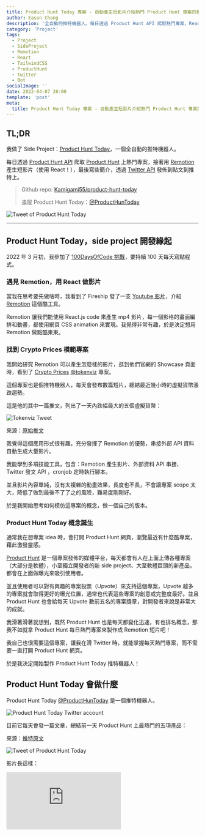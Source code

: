 ```yaml
---
title: Product Hunt Today 專案 - 自動產生短影片介紹熱門 Product Hunt 專案的推特機器人
author: Eason Chang
description: '全自動的推特機器人。每日透過 Product Hunt API 爬取熱門專案、React.js Remotion 產生短影片，Twitter API 發佈到貼文到推特上。'
category: 'Project'
tags:
  - Project
  - SideProject
  - Remotion
  - React
  - TailwindCSS
  - ProductHunt
  - Twitter
  - Bot
socialImage: ''
date: 2022-04-07 20:00
template: 'post'
meta:
  title: Product Hunt Today 專案 - 自動產生短影片介紹熱門 Product Hunt 專案的推特機器人
---
```


## TL;DR

我做了 Side Project：[Product Hunt Today](https://twitter.com/ProductHunToday)，一個全自動的推特機器人。

每日透過 [Product Hunt API](<(https://api.producthunt.com/v2/docs)>) 爬取 [Product Hunt](https://www.producthunt.com/) 上熱門專案，接著用 [Remotion](https://www.remotion.dev/) 產生短影片（使用 React！），最後寫些簡介，透過 [Twitter API](https://developer.twitter.com/en/docs/twitter-api) 發佈到貼文到推特上。

> Github repo: [Kamigami55/product-hunt-today](https://github.com/Kamigami55/product-hunt-today)
>
> 追蹤 Product Hunt Today：[@ProductHunToday](https://twitter.com/ProductHunToday)

![Tweet of Product Hunt Today](/images/product-hunt-today/product-hunt-today-tweet.jpg)

---

## Product Hunt Today，side project 開發緣起

2022 年 3 月初，我參加了 [100DaysOfCode 挑戰](https://www.100daysofcode.com/)，要持續 100 天每天寫點程式。

### 遇見 Remotion，用 React 做影片

當我在思考要先做啥時，我看到了 Fireship 發了一支 [Youtube 影片](https://youtu.be/deg8bOoziaE)，介紹 [Remotion](https://www.remotion.dev/) 這個酷工具。

Remotion 讓我們能使用 React.js code 來產生 mp4 影片，每一個影格的畫面編排和動畫，都使用網頁 CSS animation 來實現。我覺得非常有趣，於是決定想用 Remotion 做點酷東東。

### 找到 Crypto Prices 模範專案

我開始研究 Remotion 可以產生怎麼樣的影片，逛到他們官網的 Showcase 頁面時，看到了 [Crypto Prices](https://www.remotion.dev/showcase#fAhMmqHE5fQg9V7H2CwNj4buFC6JhLDfgaMI9OBpYhw) [@tokenviz](https://twitter.com/tokenviz) 專案。

這個專案也是個推特機器人，每天會發布數篇短片，總結最近幾小時的虛擬貨幣漲跌趨勢。

這是他的其中一篇推文，列出了一天內跌幅最大的五個虛擬貨幣：

![Tokenviz Tweet](/images/product-hunt-today/tokenviz-tweet.jpg)

來源：[原始推文](https://twitter.com/tokenviz/status/1512021029220384770)

我覺得這個應用形式很有趣，充分發揮了 Remotion 的優勢，串接外部 API 資料自動生成大量影片。

我能學到多項技能工具，包含：Remotion 產生影片、外部資料 API 串接、Twitter 發文 API ，cronjob 定時執行腳本。

並且影片內容單純，沒有太複雜的動畫效果，長度也不長，不會讓專案 scope 太大，降低了做到最後不了了之的風險，難易度剛剛好。

於是我開始思考如何模仿這專案的概念，做一個自己的版本。

### Product Hunt Today 概念誕生

通常我在想專案 idea 時，會打開 Product Hunt 網頁，瀏覽最近有什麼酷專案，藉此激發靈感。

[Product Hunt](https://www.producthunt.com/) 是一個專案發佈的媒體平台，每天都會有人在上面上傳各種專案（大部分是軟體），小至獨立開發者的新 side project、大至軟體巨頭的新產品，都會在上面做曝光來吸引使用者。

並且使用者可以對有興趣的專案投票（Upvote）來支持這個專案，Upvote 越多的專案就會取得更好的曝光位置，通常也代表這些專案的創意或完整度最好。並且 Product Hunt 也會給每天 Upvote 數前五名的專案獎章，對開發者來說是非常大的成就。

我滑著滑著就想到，既然 Product Hunt 也是每天都變化迅速，有也排名概念，那我不如就拿 Product Hunt 每日熱門專案來製作成 Remotion 短片吧！

我自己也很需要這個專案，讓我在滑 Twitter 時，就能掌握每天熱門專案，而不需要一直打開 Product Hunt 網頁。

於是我決定開始製作 Product Hunt Today 推特機器人！

## Product Hunt Today 會做什麼

Product Hunt Today [@ProductHunToday](https://twitter.com/ProductHunToday) 是一個推特機器人。

![Product Hunt Today Twitter account](/images/product-hunt-today/product-hunt-today-twitter-account.jpg)

目前它每天會發一篇文章，總結前一天 Product Hunt 上最熱門的五項產品：

來源：[推特原文](https://twitter.com/ProductHunToday/status/1506186218714849287)

![Tweet of Product Hunt Today](/images/product-hunt-today/product-hunt-today-tweet.jpg)

影片長這樣：

<div style={{ padding: '75% 0 0 0', position: 'relative' }}>
  <iframe
    src="https://player.vimeo.com/video/696961349?h=9959e30b92&badge=0&autopause=0&player_id=0&app_id=58479"
    frameBorder={0}
    allow="autoplay; fullscreen; picture-in-picture"
    allowFullScreen=""
    style={{
      position: 'absolute',
      top: 0,
      left: 0,
      width: '100%',
      height: '100%',
    }}
    title="Product Hunt Today video"
  />
</div>

並且討論串裡會包含五項產品的網址，及更完整的描述：

![Thread of Product Hunt Today](/images/product-hunt-today/product-hunt-today-thread.jpg)

從 2022 年 3 月 20 日開始持續全自動化推文，讓你輕鬆掌握每天熱門專案。

> Product Hunt Today 現在也被 showcase 在 Remotion 官網了！
>
> [Remotion showcase 頁](https://www.remotion.dev/showcase#9vegqVB2n02YrTL3c38HoOyd7Smytz01Hl3qaXI5KCOZM)

## 技術

Product Hunt Today 使用到了以下技術工具：

- [Remotion](https://www.remotion.dev/): 用 React 產生影片
- [Product Hunt API 2.0 (GraphQL)](https://api.producthunt.com/v2/docs): 抓取 Product Hunt 熱門產品
- [Twitter API](https://developer.twitter.com/en/docs/twitter-api): 自動上傳影片並發文至推特
- [Tailwind CSS](https://tailwindcss.com/): 影片內容的 CSS 樣式
- [Github Actions](https://github.com/features/actions): 每天定時觸發腳本（從 Product Hunt 抓資料 -> 產生影片 -> 發文至 Twitter）
- [google/zx](https://github.com/google/zx): 用 JavaScript 寫腳本
- Node.js (v16.14.0): 腳本執行環境

專案完全開源，原始碼可以在 Github 上看到：

Github repo: [Kamigami55/product-hunt-today](https://github.com/Kamigami55/product-hunt-today)

## 下一步

我花了一週完成了 Product Hunt Today！

我非常喜歡這個專案，規模剛剛好，能學到很多新技術，能完全免費自動運作，而且能實際幫助我自己和其他人！

接下來我會繼續完成 #100DaysOfCode 挑戰，下一階段目標是優化個人網站。

有空時也會繼續改良 Product Hunt Today，預期方向如下：

- 增加推文種類（每週回顧、每月回顧、當日即時熱門專案）
- 優化影片樣式，讓內容更好吸收（現在輪播太快、文字有點多）
- 撰寫更多部落格文章，介紹 Product Hunt Today 實際 code 原理，以及各項技術介紹（Remotion 101 之類的）

That's all！

如果你喜歡這個專案，歡迎追蹤它，並給 Github repo 一個 star，讓我更有動力打造更多有趣專案！

> 追蹤 Product Hunt Today 推特，支持這個酷酷機器人：[@ProductHunToday](https://twitter.com/ProductHunToday)
>
> 追蹤我的推特，我會分享更多 side project 開發歷程：[@EasonChang_me](https://twitter.com/EasonChang_me)
>
> Github repo 給個大大的 star：[Kamigami55/product-hunt-today](https://github.com/Kamigami55/product-hunt-today)
